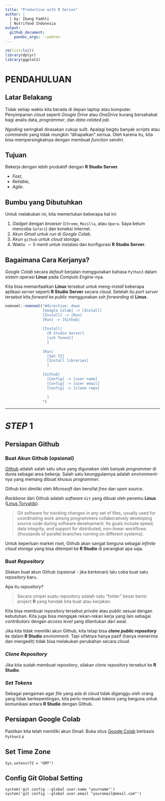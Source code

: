 ```yaml
---
title: "Productive with R Series"
author: |
  | by: Ikang Fadhli
  | Nutrifood Indonesia
output: 
  github_document:
    pandoc_args: --webtex
---
```


```r
rm(list=ls())
library(dplyr)
library(ggplot2)
```

# PENDAHULUAN

## Latar Belakang

Tidak setiap waktu kita berada di depan laptop atau komputer. Penyimpanan _cloud_ seperti _Google Drive_ atau _OneDrive_ kurang bersahabat bagi analis data, _programmer_, dan _data-related job_.

_Ngoding_ seringkali dirasakan cukup sulit. Apalagi begitu banyak _scripts_ atau _commands_ yang tidak mungkin "dihapalkan" semua. Oleh karena itu, kita bisa mempersingkatnya dengan membuat _function_ sendiri.

## Tujuan

Bekerja dengan lebih produktif dengan __R Studio Server__.

- _Fast_,
- _Reliable_,
- _Agile_.

## Bumbu yang Dibutuhkan

Untuk melakukan ini, kita memerlukan beberapa hal ini:

1. _Gadget_ dengan _browser_ (`Chrome`, `Mozilla`, atau `Opera`. Saya belum mencoba `Safari`) dan koneksi internet.
1. Akun _Gmail_ untuk _run_ di _Google Colab_.
1. Akun `github` untuk _cloud storage_.
1. Waktu $\sim 5$ menit untuk instalasi dan konfigurasi __R Studio Server__.


## Bagaimana Cara Kerjanya?

_Google Colab_ secara _default_ berjalan menggunakan bahasa `Python3` dalam sistem operasi __Linux__ pada _Compute Engine_-nya.

Kita bisa memanfaatkan __Linux__ tersebut untuk meng-_install_ beberapa aplikasi _server_ seperti __R Studio Server__ secara _cloud_. Setelah itu _port server_ tersebut kita _forward_ ke _public_ menggunakan _ssh forwarding_ di __Linux__.

```r
nomnoml::nomnoml("#direction: down
                 [Google Colab] -> [Install]
                 [Install] -> [Run]
                 [Run] -> [Github]
                 
                 [Install|
                   [R Studio Server]
                   [ssh Tunnel]
                   ]
                 
                 [Run|
                   [Set TZ]
                   [Install libraries]
                   ]
                 
                 [Github|
                   [Config] -> [user name]
                   [Config] -> [user email]
                   [Config] -> [clone repo]
                   
                   ]
                 ")

```

---

# _STEP_ 1

## Persiapan Github

### Buat Akun Github (opsional)

[Github](https://en.m.wikipedia.org/wiki/GitHub) adalah salah satu situs yang digunakan oleh banyak _programmer_ di dunia sebagai area bekerja. Salah satu keunggulannya adalah _environment_-nya yang memang dibuat khusus _programmer_.

Github kini dimiliki oleh _Microsoft_ dan bersifat _free_ dan _open source_.

_Backbone_ dari Github adalah _software_ `Git` yang dibuat oleh penemu __Linux__ ([Linus Torvalds](https://en.m.wikipedia.org/wiki/Linus_Torvalds)).

> Git software for tracking changes in any set of files, usually used for coordinating work among programmers collaboratively developing source code during software development. Its goals include speed, data integrity, and support for distributed, non-linear workflows (thousands of parallel branches running on different systems).

Untuk keperluan market riset, Github akan sangat berguna sebagai _infinite cloud storage_ yang bisa ditempel ke __R Studio__ di perangkat apa saja.

### Buat _Repository_

Silakan buat akun Github (opsional - jika berkenan) lalu coba buat satu _repository_ baru.

Apa itu _repository_?

> Secara simpel suatu repository adalah satu "folder" besar berisi project __R__ yang hendak kita buat atau kerjakan.

Kita bisa membuat _repository_ tersebut _private_ atau _public_ sesuai dengan kebutuhan. Kita juga bisa mengajak rekan-rekan kerja yang lain sebagai _contributors_ dengan _access level_ yang ditentukan dari awal.

Jika kita tidak memiliki akun Github, kita tetap bisa ___clone public repository___ ke dalam __R Studio__ _environment_. Tapi sifatnya hanya pasif (hanya menerima dan mengedit) tidak bisa melakukan perubahan secara _cloud_.

### _Clone_ _Repository_

Jika kita sudah membuat _repository_, silakan _clone repository_ tersebut ke __R Studio__. 

### _Set Tokens_

Sebagai pengaman agar _file_ yang ada di _cloud_ tidak diganggu oleh orang yang tidak berkepentingan, kita perlu membuat _tokens_ yang berguna untuk komunikasi antara __R Studio__ dengan Github.

## Persiapan Google Colab

Pastikan kita telah memiliki akun Gmail. Buka situs [Google Colab](https://colab.research.google.com/#create=true) berbasis `Python3`.s


## Set Time Zone

```
Sys.setenv(TZ = "GMT")
```

## Config Git Global Setting

```
system('git config --global user.name "yourname"')
system('git config --global user.email "youremail@email.com"')
```


